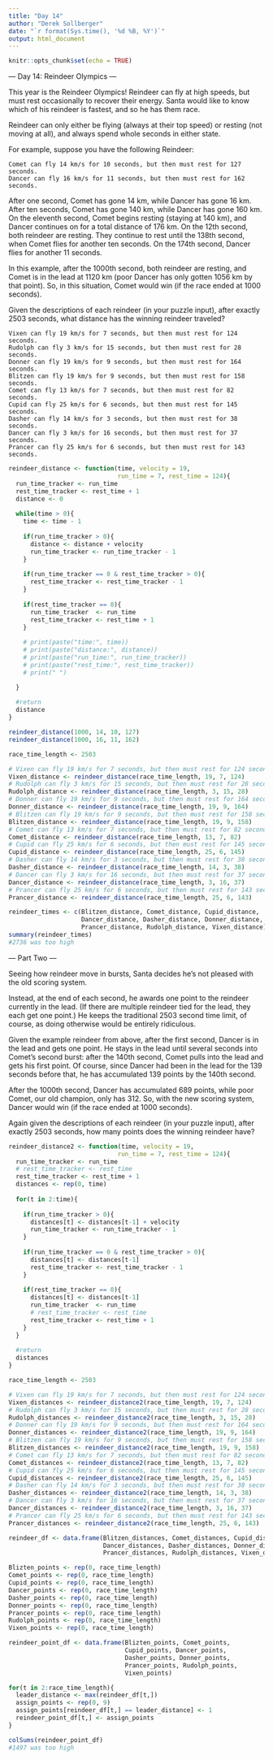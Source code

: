 ```yaml
---
title: "Day 14"
author: "Derek Sollberger"
date: "`r format(Sys.time(), '%d %B, %Y')`"
output: html_document
---
```


```r
knitr::opts_chunk$set(echo = TRUE)
```

--- Day 14: Reindeer Olympics ---

This year is the Reindeer Olympics! Reindeer can fly at high speeds, but must rest occasionally to recover their energy. Santa would like to know which of his reindeer is fastest, and so he has them race.

Reindeer can only either be flying (always at their top speed) or resting (not moving at all), and always spend whole seconds in either state.

For example, suppose you have the following Reindeer:

    Comet can fly 14 km/s for 10 seconds, but then must rest for 127 seconds.
    Dancer can fly 16 km/s for 11 seconds, but then must rest for 162 seconds.

After one second, Comet has gone 14 km, while Dancer has gone 16 km. After ten seconds, Comet has gone 140 km, while Dancer has gone 160 km. On the eleventh second, Comet begins resting (staying at 140 km), and Dancer continues on for a total distance of 176 km. On the 12th second, both reindeer are resting. They continue to rest until the 138th second, when Comet flies for another ten seconds. On the 174th second, Dancer flies for another 11 seconds.

In this example, after the 1000th second, both reindeer are resting, and Comet is in the lead at 1120 km (poor Dancer has only gotten 1056 km by that point). So, in this situation, Comet would win (if the race ended at 1000 seconds).

Given the descriptions of each reindeer (in your puzzle input), after exactly 2503 seconds, what distance has the winning reindeer traveled?

```
Vixen can fly 19 km/s for 7 seconds, but then must rest for 124 seconds.
Rudolph can fly 3 km/s for 15 seconds, but then must rest for 28 seconds.
Donner can fly 19 km/s for 9 seconds, but then must rest for 164 seconds.
Blitzen can fly 19 km/s for 9 seconds, but then must rest for 158 seconds.
Comet can fly 13 km/s for 7 seconds, but then must rest for 82 seconds.
Cupid can fly 25 km/s for 6 seconds, but then must rest for 145 seconds.
Dasher can fly 14 km/s for 3 seconds, but then must rest for 38 seconds.
Dancer can fly 3 km/s for 16 seconds, but then must rest for 37 seconds.
Prancer can fly 25 km/s for 6 seconds, but then must rest for 143 seconds.
```

```r
reindeer_distance <- function(time, velocity = 19, 
                              run_time = 7, rest_time = 124){
  run_time_tracker <- run_time
  rest_time_tracker <- rest_time + 1
  distance <- 0
  
  while(time > 0){
    time <- time - 1
    
    if(run_time_tracker > 0){
      distance <- distance + velocity
      run_time_tracker <- run_time_tracker - 1
    }
    
    if(run_time_tracker == 0 & rest_time_tracker > 0){
      rest_time_tracker <- rest_time_tracker - 1
    }
    
    if(rest_time_tracker == 0){
      run_time_tracker  <- run_time
      rest_time_tracker <- rest_time + 1
    }
    
    # print(paste("time:", time))
    # print(paste("distance:", distance))
    # print(paste("run_time:", run_time_tracker))
    # print(paste("rest_time:", rest_time_tracker))
    # print(" ")

  }
  
  #return
  distance
}

reindeer_distance(1000, 14, 10, 127)
reindeer_distance(1000, 16, 11, 162)
```

```r
race_time_length <- 2503

# Vixen can fly 19 km/s for 7 seconds, but then must rest for 124 seconds.
Vixen_distance <- reindeer_distance(race_time_length, 19, 7, 124)
# Rudolph can fly 3 km/s for 15 seconds, but then must rest for 28 seconds.
Rudolph_distance <- reindeer_distance(race_time_length, 3, 15, 28)
# Donner can fly 19 km/s for 9 seconds, but then must rest for 164 seconds.
Donner_distance <- reindeer_distance(race_time_length, 19, 9, 164)
# Blitzen can fly 19 km/s for 9 seconds, but then must rest for 158 seconds.
Blitzen_distance <- reindeer_distance(race_time_length, 19, 9, 158)
# Comet can fly 13 km/s for 7 seconds, but then must rest for 82 seconds.
Comet_distance <- reindeer_distance(race_time_length, 13, 7, 82)
# Cupid can fly 25 km/s for 6 seconds, but then must rest for 145 seconds.
Cupid_distance <- reindeer_distance(race_time_length, 25, 6, 145)
# Dasher can fly 14 km/s for 3 seconds, but then must rest for 38 seconds.
Dasher_distance <- reindeer_distance(race_time_length, 14, 3, 38)
# Dancer can fly 3 km/s for 16 seconds, but then must rest for 37 seconds.
Dancer_distance <- reindeer_distance(race_time_length, 3, 16, 37)
# Prancer can fly 25 km/s for 6 seconds, but then must rest for 143 seconds.
Prancer_distance <- reindeer_distance(race_time_length, 25, 6, 143)
```

```r
reindeer_times <- c(Blitzen_distance, Comet_distance, Cupid_distance,
                    Dancer_distance, Dasher_distance, Donner_distance,
                    Prancer_distance, Rudolph_distance, Vixen_distance)
summary(reindeer_times)
#2736 was too high
```

--- Part Two ---

Seeing how reindeer move in bursts, Santa decides he's not pleased with the old scoring system.

Instead, at the end of each second, he awards one point to the reindeer currently in the lead. (If there are multiple reindeer tied for the lead, they each get one point.) He keeps the traditional 2503 second time limit, of course, as doing otherwise would be entirely ridiculous.

Given the example reindeer from above, after the first second, Dancer is in the lead and gets one point. He stays in the lead until several seconds into Comet's second burst: after the 140th second, Comet pulls into the lead and gets his first point. Of course, since Dancer had been in the lead for the 139 seconds before that, he has accumulated 139 points by the 140th second.

After the 1000th second, Dancer has accumulated 689 points, while poor Comet, our old champion, only has 312. So, with the new scoring system, Dancer would win (if the race ended at 1000 seconds).

Again given the descriptions of each reindeer (in your puzzle input), after exactly 2503 seconds, how many points does the winning reindeer have?

```r
reindeer_distance2 <- function(time, velocity = 19, 
                              run_time = 7, rest_time = 124){
  run_time_tracker <- run_time
  # rest_time_tracker <- rest_time
  rest_time_tracker <- rest_time + 1
  distances <- rep(0, time)
  
  for(t in 2:time){
    
    if(run_time_tracker > 0){
      distances[t] <- distances[t-1] + velocity
      run_time_tracker <- run_time_tracker - 1
    }
    
    if(run_time_tracker == 0 & rest_time_tracker > 0){
      distances[t] <- distances[t-1]
      rest_time_tracker <- rest_time_tracker - 1
    }
    
    if(rest_time_tracker == 0){
      distances[t] <- distances[t-1]
      run_time_tracker  <- run_time
      # rest_time_tracker <- rest_time
      rest_time_tracker <- rest_time + 1
    }
  }
  
  #return
  distances
}
```

```r
race_time_length <- 2503

# Vixen can fly 19 km/s for 7 seconds, but then must rest for 124 seconds.
Vixen_distances <- reindeer_distance2(race_time_length, 19, 7, 124)
# Rudolph can fly 3 km/s for 15 seconds, but then must rest for 28 seconds.
Rudolph_distances <- reindeer_distance2(race_time_length, 3, 15, 28)
# Donner can fly 19 km/s for 9 seconds, but then must rest for 164 seconds.
Donner_distances <- reindeer_distance2(race_time_length, 19, 9, 164)
# Blitzen can fly 19 km/s for 9 seconds, but then must rest for 158 seconds.
Blitzen_distances <- reindeer_distance2(race_time_length, 19, 9, 158)
# Comet can fly 13 km/s for 7 seconds, but then must rest for 82 seconds.
Comet_distances <- reindeer_distance2(race_time_length, 13, 7, 82)
# Cupid can fly 25 km/s for 6 seconds, but then must rest for 145 seconds.
Cupid_distances <- reindeer_distance2(race_time_length, 25, 6, 145)
# Dasher can fly 14 km/s for 3 seconds, but then must rest for 38 seconds.
Dasher_distances <- reindeer_distance2(race_time_length, 14, 3, 38)
# Dancer can fly 3 km/s for 16 seconds, but then must rest for 37 seconds.
Dancer_distances <- reindeer_distance2(race_time_length, 3, 16, 37)
# Prancer can fly 25 km/s for 6 seconds, but then must rest for 143 seconds.
Prancer_distances <- reindeer_distance2(race_time_length, 25, 6, 143)
```

```r
reindeer_df <- data.frame(Blitzen_distances, Comet_distances, Cupid_distances,
                          Dancer_distances, Dasher_distances, Donner_distances,
                          Prancer_distances, Rudolph_distances, Vixen_distances)

Blizten_points <- rep(0, race_time_length)
Comet_points <- rep(0, race_time_length)
Cupid_points <- rep(0, race_time_length)
Dancer_points <- rep(0, race_time_length)
Dasher_points <- rep(0, race_time_length)
Donner_points <- rep(0, race_time_length)
Prancer_points <- rep(0, race_time_length)
Rudolph_points <- rep(0, race_time_length)
Vixen_points <- rep(0, race_time_length)

reindeer_point_df <- data.frame(Blizten_points, Comet_points,
                                Cupid_points, Dancer_points,
                                Dasher_points, Donner_points,
                                Prancer_points, Rudolph_points, 
                                Vixen_points)
```

```r
for(t in 2:race_time_length){
  leader_distance <- max(reindeer_df[t,])
  assign_points <- rep(0, 9)
  assign_points[reindeer_df[t,] == leader_distance] <- 1
  reindeer_point_df[t,] <- assign_points
}
```

```r
colSums(reindeer_point_df)
#1497 was too high
```

